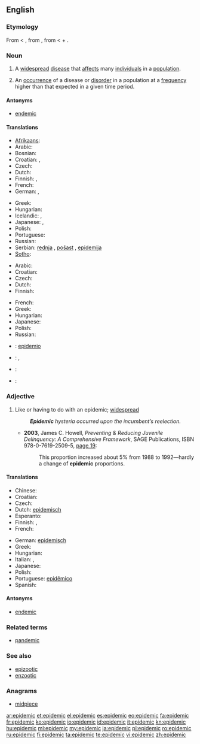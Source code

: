 ==English==
{{wikipedia}}

===Etymology===
From {{etyl|fr|en}} {{term|épidémique|lang=fr}} < {{term|épidémie|lang=fr}}, from {{etyl|la|en}} {{term|epidemia|lang=la}}, from {{etyl|grc|en}} {{term|ἐπιδήμιος|tr=epidēmios|lang=grc}} < {{term|ἐπί|tr=epi||upon|lang=grc}} + {{term|δῆμος|tr=dēmos||people|lang=grc}}.

===Noun===
{{en-noun}}

# A [[widespread]] [[disease]] that [[affect]]s many [[individual]]s in a [[population]].
# {{context|Epidemiology}} An [[occurrence]] of a disease or [[disorder]] in a population at a [[frequency]] higher than that expected in a given time period.

====Antonyms====
* [[endemic]]

====Translations====
{{trans-top|widespread disease}}
* [[Afrikaans]]: {{t-|af|epidemie|xs=Afrikaans}}
* Arabic: {{t|ar|وباء|m|tr=wabaa'}}
* Bosnian: {{t-|bs|epidemija}}
* Croatian: {{t-|hr|epidemija|f|alt=epidèmija}}, {{t-|hr|pošast|f|alt=pȍšāst}}
* Czech: {{t+|cs|epidemie|f}}
* Dutch: {{t+|nl|epidemie}}
* Finnish: {{t+|fi|kulkutauti}}, {{t+|fi|epidemia}}
* French: {{t+|fr|épidémie}}
* German: {{t+|de|Epidemie|f}}, {{t+|de|Seuche|f}}
{{trans-mid}}
* Greek: {{t+|el|επιδημία|f|tr=epidimía}}
* Hungarian: {{t+|hu|járvány}}
* Icelandic: {{t+|is|faraldur|m}},  {{t|is|farsótt|f}}
* Japanese: {{t+|ja|伝染病|tr=densenbyō}}, {{t+|ja|疫病|tr=ekibyō}}
* Polish: {{t+|pl|epidemia|f}}
* Portuguese: {{t|pt|epidemia|f}}
* Russian: {{t+|ru|эпидемия|f|tr=epidémija}}
* Serbian: [[rednja]] {{f}}, [[pošast]] {{f}}, [[epidemija]] {{f}}
* [[Sotho]]: {{t|st|sewa|xs=Sotho}}
{{trans-bottom}}

{{trans-top|occurrence of such disease}}
* Arabic: {{t|ar|وباء|m|tr=wabaa'}}
* Croatian: {{t-|hr|epidemija|f|alt=epidèmija}}
* Czech: {{t+|cs|epidemie|f}}
* Dutch: {{t+|nl|epidemie}}
* Finnish: {{t+|fi|epidemia}}
{{trans-mid}}
* French: {{t+|fr|épidémie}}
* Greek: {{t+|el|επιδημία|f|tr=epidimía}}
* Hungarian: {{t+|hu|járvány}}
* Japanese: {{t|ja|エピデミック|tr=epidemikku}}
* Polish: {{t+|pl|epidemia|f}}
* Russian: {{t+|ru|эпидемия|f|tr=epidémija}}
{{trans-bottom}}

{{checktrans-top}}
* {{ttbc|eo}}: [[epidemio]]
* {{ttbc|it}}: {{t-|it|epidemia|f}}, {{t+|it|contagio|m}}
{{trans-mid}}
* {{ttbc|pt}}: {{t+|pt|epidemia|f}}
* {{ttbc|es}}: {{t-|es|epidemia|f}}
{{trans-bottom}}

===Adjective===
{{en-adj}}

# Like or having to do with an epidemic; [[widespread]]
#: '''''Epidemic''' hysteria occurred upon the incumbent’s reelection.''
#* '''2003''', James C. Howell, ''Preventing & Reducing Juvenile Delinquency: A Comprehensive Framework'', SAGE Publications, ISBN 978-0-7619-2509-5, [http://books.google.com/books?id=kICmv_FbUjcC&pg=PA19&dq=epidemic page 19]:
#*: This proportion increased about 5% from 1988 to 1992—hardly a change of '''epidemic''' proportions.

====Translations====
{{trans-top|like an epidemic}}
* Chinese: {{t-|cmn|流行性|tr=liúxíngxìng|sc=Hani}}
* Croatian: {{t-|hr|epidemijski|alt=epidèmījskī}}
* Czech: {{t-|cs|epidemický}}
* Dutch: [[epidemisch]]
* Esperanto: {{t-|eo|epidemia|xs=Esperanto}}
* Finnish: {{t-|fi|epideeminen}}, {{t-|fi|kulkutaudinomainen}}
* French: {{t+|fr|épidémique}}
{{trans-mid}}
* German: [[epidemisch]]
* Greek: {{t|el|επιδημικός|m|tr=epidimikós}}
* Hungarian: {{t|hu|járványos}}
* Italian: {{t+|it|epidemico|m}}, {{t+|it|epidemica|f}}
* Japanese: {{t-|ja|流行性|tr=ryūkōsei}}
* Polish: {{t|pl|epidemiczny}}
* Portuguese: [[epidêmico]]
* Spanish: {{t+|es|epidémico}}
{{trans-bottom}}

====Antonyms====
* [[endemic]]

===Related terms===
* [[pandemic]]

===See also===
* [[epizootic]]
* [[enzootic]]

===Anagrams===
* [[midpiece#English|midpiece]]

[[ar:epidemic]]
[[et:epidemic]]
[[el:epidemic]]
[[es:epidemic]]
[[eo:epidemic]]
[[fa:epidemic]]
[[fr:epidemic]]
[[ko:epidemic]]
[[io:epidemic]]
[[id:epidemic]]
[[it:epidemic]]
[[kn:epidemic]]
[[hu:epidemic]]
[[ml:epidemic]]
[[my:epidemic]]
[[ja:epidemic]]
[[pl:epidemic]]
[[ro:epidemic]]
[[ru:epidemic]]
[[fi:epidemic]]
[[ta:epidemic]]
[[te:epidemic]]
[[vi:epidemic]]
[[zh:epidemic]]
